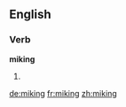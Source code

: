 ==English==

===Verb===
'''miking'''

# {{present participle of|[[mike]]}}

[[de:miking]]
[[fr:miking]]
[[zh:miking]]